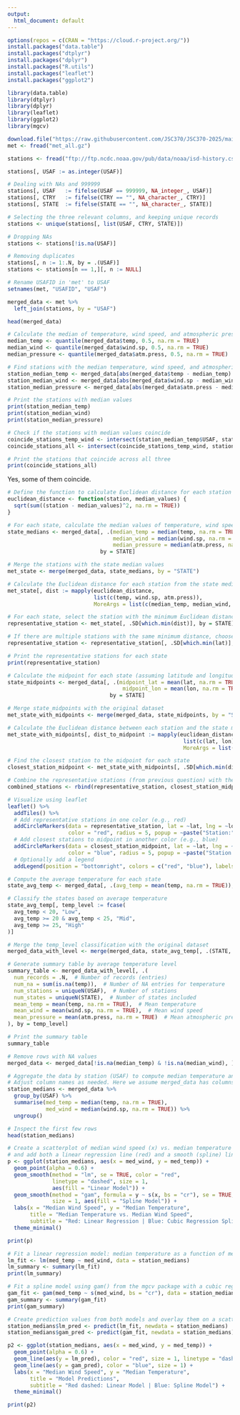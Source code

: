 ```yaml
---
output:
  html_document: default
---
```

```r
options(repos = c(CRAN = "https://cloud.r-project.org/"))
install.packages("data.table")
install.packages("dtplyr")
install.packages("dplyr")
install.packages("R.utils")
install.packages("leaflet")
install.packages("ggplot2")
```
```r
library(data.table)
library(dtplyr)
library(dplyr)
library(leaflet)
library(ggplot2)
library(mgcv)
```
```r
download.file("https://raw.githubusercontent.com/JSC370/JSC370-2025/main/data/met/met_all.gz", destfile = "met_all.gz")
met <- fread("met_all.gz")

stations <- fread("ftp://ftp.ncdc.noaa.gov/pub/data/noaa/isd-history.csv")

stations[, USAF := as.integer(USAF)]

# Dealing with NAs and 999999
stations[, USAF   := fifelse(USAF == 999999, NA_integer_, USAF)]
stations[, CTRY   := fifelse(CTRY == "", NA_character_, CTRY)]
stations[, STATE  := fifelse(STATE == "", NA_character_, STATE)]

# Selecting the three relevant columns, and keeping unique records
stations <- unique(stations[, list(USAF, CTRY, STATE)])

# Dropping NAs
stations <- stations[!is.na(USAF)]

# Removing duplicates
stations[, n := 1:.N, by = .(USAF)]
stations <- stations[n == 1,][, n := NULL]
```
```r
# Rename USAFID in 'met' to USAF
setnames(met, "USAFID", "USAF")

merged_data <- met %>%
  left_join(stations, by = "USAF")
```

```r
head(merged_data)
```

```r
# Calculate the median of temperature, wind speed, and atmospheric pressure
median_temp <- quantile(merged_data$temp, 0.5, na.rm = TRUE)
median_wind <- quantile(merged_data$wind.sp, 0.5, na.rm = TRUE)
median_pressure <- quantile(merged_data$atm.press, 0.5, na.rm = TRUE)

# Find stations with the median temperature, wind speed, and atmospheric pressure
station_median_temp <- merged_data[abs(merged_data$temp - median_temp) < 0.01, .(USAF, temp)]
station_median_wind <- merged_data[abs(merged_data$wind.sp - median_wind) < 0.01, .(USAF, wind.sp)]
station_median_pressure <- merged_data[abs(merged_data$atm.press - median_pressure) < 0.01, .(USAF, atm.press)]

# Print the stations with median values
print(station_median_temp)
print(station_median_wind)
print(station_median_pressure)

# Check if the stations with median values coincide
coincide_stations_temp_wind <- intersect(station_median_temp$USAF, station_median_wind$USAF)
coincide_stations_all <- intersect(coincide_stations_temp_wind, station_median_pressure$USAF)

# Print the stations that coincide across all three
print(coincide_stations_all)
```
Yes, some of them coincide.
```r
# Define the function to calculate Euclidean distance for each station
euclidean_distance <- function(station, median_values) {
  sqrt(sum((station - median_values)^2, na.rm = TRUE))
}
```

```r
# For each state, calculate the median values of temperature, wind speed, and pressure
state_medians <- merged_data[, .(median_temp = median(temp, na.rm = TRUE),
                                 median_wind = median(wind.sp, na.rm = TRUE),
                                 median_pressure = median(atm.press, na.rm = TRUE)), 
                             by = STATE]

# Merge the stations with the state median values
met_state <- merge(merged_data, state_medians, by = "STATE")

# Calculate the Euclidean distance for each station from the state median
met_state[, dist := mapply(euclidean_distance, 
                           list(c(temp, wind.sp, atm.press)), 
                           MoreArgs = list(c(median_temp, median_wind, median_pressure)))]

# For each state, select the station with the minimum Euclidean distance and lowest latitude
representative_station <- met_state[, .SD[which.min(dist)], by = STATE]

# If there are multiple stations with the same minimum distance, choose the one with the lowest latitude
representative_station <- representative_station[, .SD[which.min(lat)], by = STATE]

# Print the representative stations for each state
print(representative_station)
```

```r
# Calculate the midpoint for each state (assuming latitude and longitude in merged_data)
state_midpoints <- merged_data[, .(midpoint_lat = mean(lat, na.rm = TRUE),
                                    midpoint_lon = mean(lon, na.rm = TRUE)),
                                by = STATE]

# Merge state_midpoints with the original dataset
met_state_with_midpoints <- merge(merged_data, state_midpoints, by = "STATE")

# Calculate the Euclidean distance between each station and the state midpoint
met_state_with_midpoints[, dist_to_midpoint := mapply(euclidean_distance, 
                                                       list(c(lat, lon)),  # Stations' lat and lon
                                                       MoreArgs = list(c(midpoint_lat, midpoint_lon)))]

# Find the closest station to the midpoint for each state
closest_station_midpoint <- met_state_with_midpoints[, .SD[which.min(dist_to_midpoint)], by = STATE]

# Combine the representative stations (from previous question) with the closest midpoint stations
combined_stations <- rbind(representative_station, closest_station_midpoint, fill = TRUE)

# Visualize using leaflet
leaflet() %>%
  addTiles() %>%
  # Add representative stations in one color (e.g., red)
  addCircleMarkers(data = representative_station, lat = ~lat, lng = ~lon,
                   color = "red", radius = 5, popup = ~paste("Station:", USAF)) %>%
  # Add closest stations to midpoint in another color (e.g., blue)
  addCircleMarkers(data = closest_station_midpoint, lat = ~lat, lng = ~lon,
                   color = "blue", radius = 5, popup = ~paste("Station:", USAF)) %>%
  # Optionally add a legend
  addLegend(position = "bottomright", colors = c("red", "blue"), labels = c("Representative Station", "Closest to Midpoint"))
```
```r
# Compute the average temperature for each state
state_avg_temp <- merged_data[, .(avg_temp = mean(temp, na.rm = TRUE)), by = STATE]

# Classify the states based on average temperature
state_avg_temp[, temp_level := fcase(
  avg_temp < 20, "Low",
  avg_temp >= 20 & avg_temp < 25, "Mid",
  avg_temp >= 25, "High"
)]

# Merge the temp_level classification with the original dataset
merged_data_with_level <- merge(merged_data, state_avg_temp[, .(STATE, temp_level)], by = "STATE")

# Generate summary table by average temperature level
summary_table <- merged_data_with_level[, .(
  num_records = .N,  # Number of records (entries)
  num_na = sum(is.na(temp)),  # Number of NA entries for temperature
  num_stations = uniqueN(USAF),  # Number of stations
  num_states = uniqueN(STATE),  # Number of states included
  mean_temp = mean(temp, na.rm = TRUE),  # Mean temperature
  mean_wind = mean(wind.sp, na.rm = TRUE),  # Mean wind speed
  mean_pressure = mean(atm.press, na.rm = TRUE)  # Mean atmospheric pressure
), by = temp_level]

# Print the summary table
summary_table
```
```r
# Remove rows with NA values
merged_data <- merged_data[!is.na(median_temp) & !is.na(median_wind), ]

# Aggregate the data by station (USAF) to compute median temperature and median wind speed.
# Adjust column names as needed. Here we assume merged_data has columns 'temp' and 'wind.sp'
station_medians <- merged_data %>%
  group_by(USAF) %>%
  summarise(med_temp = median(temp, na.rm = TRUE),
            med_wind = median(wind.sp, na.rm = TRUE)) %>%
  ungroup()

# Inspect the first few rows
head(station_medians)
```

```r
# Create a scatterplot of median wind speed (x) vs. median temperature (y)
# and add both a linear regression line (red) and a smooth (spline) line (blue).
p <- ggplot(station_medians, aes(x = med_wind, y = med_temp)) +
  geom_point(alpha = 0.6) +
  geom_smooth(method = "lm", se = TRUE, color = "red", 
              linetype = "dashed", size = 1, 
              aes(fill = "Linear Model")) +
  geom_smooth(method = "gam", formula = y ~ s(x, bs = "cr"), se = TRUE, color = "blue", 
              size = 1, aes(fill = "Spline Model")) +
  labs(x = "Median Wind Speed", y = "Median Temperature",
       title = "Median Temperature vs. Median Wind Speed",
       subtitle = "Red: Linear Regression | Blue: Cubic Regression Spline") +
  theme_minimal()

print(p)
```

```r
# Fit a linear regression model: median temperature as a function of median wind speed
lm_fit <- lm(med_temp ~ med_wind, data = station_medians)
lm_summary <- summary(lm_fit)
print(lm_summary)

# Fit a spline model using gam() from the mgcv package with a cubic regression spline (bs="cr")
gam_fit <- gam(med_temp ~ s(med_wind, bs = "cr"), data = station_medians)
gam_summary <- summary(gam_fit)
print(gam_summary)
```

```r
# Create prediction values from both models and overlay them on a scatterplot.
station_medians$lm_pred <- predict(lm_fit, newdata = station_medians)
station_medians$gam_pred <- predict(gam_fit, newdata = station_medians)

p2 <- ggplot(station_medians, aes(x = med_wind, y = med_temp)) +
  geom_point(alpha = 0.6) +
  geom_line(aes(y = lm_pred), color = "red", size = 1, linetype = "dashed") +
  geom_line(aes(y = gam_pred), color = "blue", size = 1) +
  labs(x = "Median Wind Speed", y = "Median Temperature",
       title = "Model Predictions",
       subtitle = "Red dashed: Linear Model | Blue: Spline Model") +
  theme_minimal()

print(p2)
```

